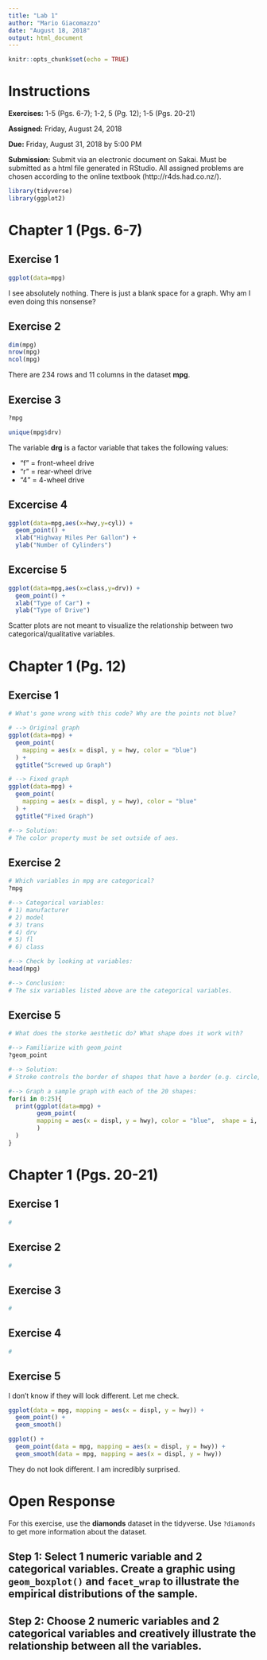 ```yaml
---
title: "Lab 1"
author: "Mario Giacomazzo"
date: "August 18, 2018"
output: html_document
---
```


```r
knitr::opts_chunk$set(echo = TRUE)
```

# Instructions

**Exercises:** 1-5 (Pgs. 6-7); 1-2, 5 (Pg. 12); 1-5 (Pgs. 20-21)

**Assigned:** Friday, August 24, 2018

**Due:** Friday, August 31, 2018 by 5:00 PM

**Submission:** Submit via an electronic document on Sakai. Must be submitted as a html file generated in RStudio. All assigned problems are chosen according to the online textbook (http://r4ds.had.co.nz/). 

```r
library(tidyverse)
library(ggplot2)
```

# Chapter 1 (Pgs. 6-7)

##  Exercise 1
```r
ggplot(data=mpg)
```

I see absolutely nothing. There is just a blank space for a graph. Why am I even doing this nonsense?

## Exercise 2
```r
dim(mpg)
nrow(mpg)
ncol(mpg)
```
There are 234 rows and 11 columns in the dataset **mpg**.

##  Exercise 3
```r
?mpg
```

```r
unique(mpg$drv)
```


The variable **drg** is a factor variable that takes the following values:

- "f" = front-wheel drive
- "r" = rear-wheel drive
- "4" = 4-wheel drive

##  Excercise 4
```r
ggplot(data=mpg,aes(x=hwy,y=cyl)) +
  geom_point() + 
  xlab("Highway Miles Per Gallon") +
  ylab("Number of Cylinders")
```


##  Excercise 5
```r
ggplot(data=mpg,aes(x=class,y=drv)) + 
  geom_point() + 
  xlab("Type of Car") +
  ylab("Type of Drive")
```

Scatter plots are not meant to visualize the relationship between two categorical/qualitative variables. 

# Chapter 1 (Pg. 12)

##  Exercise 1
```r
# What's gone wrong with this code? Why are the points not blue?

# --> Original graph
ggplot(data=mpg) +
  geom_point(
    mapping = aes(x = displ, y = hwy, color = "blue") 
  ) +
  ggtitle("Screwed up Graph")

# --> Fixed graph
ggplot(data=mpg) +
  geom_point(
    mapping = aes(x = displ, y = hwy), color = "blue"
  ) +
  ggtitle("Fixed Graph")

#--> Solution:
# The color property must be set outside of aes.

```

##  Exercise 2
```r
# Which variables in mpg are categorical?
?mpg

#--> Categorical variables:
# 1) manufacturer
# 2) model
# 3) trans
# 4) drv
# 5) fl
# 6) class

#--> Check by looking at variables:
head(mpg)

#--> Conclusion:
# The six variables listed above are the categorical variables.

```

##  Exercise 5
```r
# What does the storke aesthetic do? What shape does it work with?

#--> Familiarize with geom_point
?geom_point

#--> Solution:
# Stroke controls the border of shapes that have a border (e.g. circle, square, triangle, diamond). Evidently--based on the snippet below--this is every one of the 25 shapes in R. One can control the fill as well, which is the thickness of the center.

#--> Graph a sample graph with each of the 20 shapes:
for(i in 0:25){
  print(ggplot(data=mpg) +
        geom_point(
        mapping = aes(x = displ, y = hwy), color = "blue",  shape = i, stroke = 4
        )
  )
}
```

# Chapter 1 (Pgs. 20-21)

##  Exercise 1
```r
#
```

##  Exercise 2
```r
#
```

##  Exercise 3
```r
#
```

##  Exercise 4
```r
#
```

##  Exercise 5

I don't know if they will look different. Let me check.

```r
ggplot(data = mpg, mapping = aes(x = displ, y = hwy)) + 
  geom_point() + 
  geom_smooth()

ggplot() + 
  geom_point(data = mpg, mapping = aes(x = displ, y = hwy)) + 
  geom_smooth(data = mpg, mapping = aes(x = displ, y = hwy))
```

They do not look different. I am incredibly surprised.

# Open Response

For this exercise, use the **diamonds** dataset in the tidyverse. Use `?diamonds` to get more information about the dataset.

## Step 1: Select 1 numeric variable and 2 categorical variables. Create a graphic using `geom_boxplot()` and `facet_wrap` to illustrate the empirical distributions of the sample.


## Step 2: Choose 2 numeric variables and 2 categorical variables and creatively illustrate the relationship between all the variables. 

